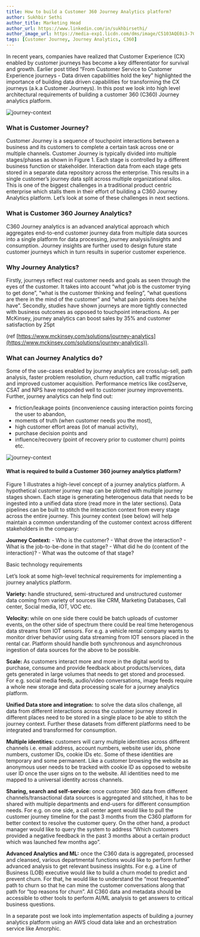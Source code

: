 ```yaml
---
title: How to build a Customer 360 Journey Analytics platform?
author: Sukhbir Sethi
author_title: Marketing Head
author_url: https://www.linkedin.com/in/sukhbirsethi/
author_image_url: https://media-exp1.licdn.com/dms/image/C5103AQE0i3-7CfujOg/profile-displayphoto-shrink_800_800/0/1516272219160?e=1624492800&v=beta&t=_IObd6mnogdjo0SJwvJ29wzdR1krtKx0-tpSsI7NM2c
tags: [Customer Journey, Journey Analytics, C360]
---
```


In recent years, companies have realized that Customer Experience (CX) enabled by customer journeys has become a key differentiator for survival and growth. Earlier post titled “From Customer Service to Customer Experience journeys - Data driven capabilities hold the key” highlighted the importance of building data driven capabilities for transforming the CX journeys (a.k.a Customer Journeys). In this post we look into high level architectural requirements of building a customer 360 (C360) Journey analytics platform.

<!-- truncate -->

![journey-context](./media/journey-context.svg)

### What is Customer Journey?

Customer Journey is a sequence of touchpoint interactions between a business and its customers to complete a certain task across one or multiple channels.  Customer Journey is typically divided into multiple stages/phases as shown in Figure 1. Each stage is controlled by a different business function or stakeholder. Interaction data from each stage gets stored in a separate data repository across the enterprise. This results in a single customer’s journey data split across multiple organizational silos. This is one of the biggest challenges in a traditional product centric enterprise which stalls them in their effort of building a C360 Journey Analytics platform. Let’s look at some of these challenges in next sections.

### What is Customer 360 Journey Analytics?

C360 Journey analytics is an advanced analytical approach which aggregates end-to-end customer journey data from multiple data sources into a single platform for data processing, journey analysis/insights and consumption. Journey insights are further used to design future state customer journeys which in turn results in superior customer experience.

### Why Journey Analytics?

Firstly, journeys reflect real customer needs and goals as seen through the eyes of the customer. It takes into account “what job is the customer trying to get done”, “what is the customer thinking and feeling”, “what questions are there in the mind of the customer” and “what pain points does he/she have”. Secondly, studies have shown journeys are more tightly connected with business outcomes as opposed to touchpoint interactions. As per McKinsey, journey analytics can boost sales by 35% and customer satisfaction by 25pt

(ref [https://www.mckinsey.com/solutions/journey-analytics](https://www.mckinsey.com/solutions/journey-analytics)).

### What can Journey Analytics do?

Some of the use-cases enabled by journey analytics are cross/up-sell, path analysis, faster problem resolution, churn reduction, call traffic migration and improved customer acquisition. Performance metrics like cost2serve, CSAT and NPS have responded well to customer journey improvements. Further, journey analytics can help find out:

- friction/leakage points (inconvenience causing interaction points forcing the user to abandon,
- moments of truth (when customer needs you the most),
- high customer effort areas (lot of manual activity),
- purchase decision points and
- influence/recovery (point of recovery prior to customer churn) points etc.

![journey-context](./media/journey-context.png)

#### What is required to build a Customer 360 journey analytics platform?

Figure 1 illustrates a high-level concept of a journey analytics platform. A hypothetical customer journey map can be plotted with multiple journey stages shown. Each stage is generating heterogenous data that needs to be ingested into a unified data store (read more in the later sections). Data pipelines can be built to stitch the interaction context from every stage across the entire journey. This journey context (see below) will help maintain a common understanding of the customer context across different stakeholders in the company:

__Journey Context:__
    - Who is the customer?
    - What drove the interaction?
    - What is the job-to-be-done in that stage?
    - What did he do (content of the interaction)?
    - What was the outcome of that stage?

Basic technology requirements

Let’s look at some high-level technical requirements for implementing a journey analytics platform. 

**Variety:** handle structured, semi-structured and unstructured customer data coming from variety of sources like CRM, Marketing Databases, Call center, Social media, IOT, VOC etc.

**Velocity:** while on one side there could be batch uploads of customer events, on the other side of spectrum there could be real time heterogenous data streams from IOT sensors. For e.g. a vehicle rental company wants to monitor driver behavior using data streaming from IOT sensors placed in the rental car. Platform should handle both synchronous and asynchronous ingestion of data sources for the above to be possible. 

**Scale:** As customers interact more and more in the digital world to purchase, consume and provide feedback about products/services, data gets generated in large volumes that needs to get stored and processed. For e.g. social media feeds, audio/video conversations, image feeds require a whole new storage and data processing scale for a journey analytics platform.

**Unified Data store and integration:** to solve the data silos challenge, all data from different interactions across the customer journey stored in different places need to be stored in a single place to be able to stitch the journey context. Further these datasets from different platforms need to be integrated and transformed for consumption. 

**Multiple identities:** customers will carry multiple identities across different channels i.e. email address, account numbers, website user ids, phone numbers, customer IDs, cookie IDs etc. Some of these identities are temporary and some permanent. Like a customer browsing the website as anonymous user needs to be tracked with cookie ID as opposed to website user ID once the user signs on to the website. All identities need to me mapped to a universal identity across channels.

**Sharing, search and self-service:** once customer 360 data from different channels/transactional data sources is aggregated and stitched, it has to be shared with multiple departments and end-users for different consumption needs. For e.g. on one side, a call center agent would like to pull the customer journey timeline for the past 3 months from the C360 platform for better context to resolve the customer query. On the other hand, a product manager would like to query the system to address “Which customers provided a negative feedback in the past 3 months about a certain product which was launched few months ago”.   

**Advanced Analytics and ML:** once the C360 data is aggregated, processed and cleansed, various departmental functions would like to perform further advanced analysis to get relevant business insights. For e.g. a Line of Business (LOB) executive would like to build a churn model to predict and prevent churn. For that, he would like to understand the “most frequented” path to churn so that he can mine the customer conversations along that path for “top reasons for churn”. All C360 data and metadata should be accessible to other tools to perform AI/ML analysis to get answers to critical business questions.    

In a separate post we look into implementation aspects of building a journey analytics platform using an AWS cloud data lake and an orchestration service like Amorphic.